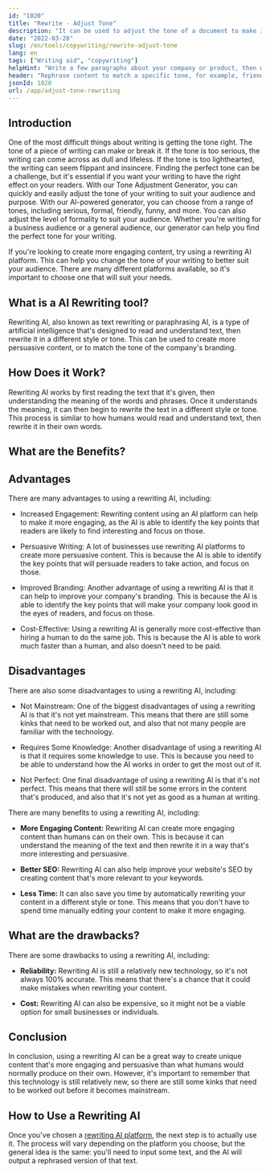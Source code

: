 ```yaml
---
id: "1020"
title: "Rewrite - Adjust Tone"
description: "It can be used to adjust the tone of a document to make it more persuasive or to match the tone of the company's branding."
date: "2022-03-28"
slug: /en/tools/copywriting/rewrite-adjust-tone
lang: en
tags: ["Writing aid", "copywriting"]
helpHint: "Write a few paragraphs about your company or product, then we'll write about it in a different tone and voice."
header: "Rephrase content to match a specific tone, for example, friendly or persuasive."
jsonId: 1020
url: /app/adjust-tone-rewriting
---
```


## Introduction

One of the most difficult things about writing is getting the tone right. The tone of a piece of writing can make or break it. If the tone is too serious, the writing can come across as dull and lifeless. If the tone is too lighthearted, the writing can seem flippant and insincere. Finding the perfect tone can be a challenge, but it's essential if you want your writing to have the right effect on your readers. With our Tone Adjustment Generator, you can quickly and easily adjust the tone of your writing to suit your audience and purpose. With our AI-powered generator, you can choose from a range of tones, including serious, formal, friendly, funny, and more. You can also adjust the level of formality to suit your audience. Whether you're writing for a business audience or a general audience, our generator can help you find the perfect tone for your writing.

If you're looking to create more engaging content, try using a rewriting AI platform. This can help you change the tone of your writing to better suit your audience. There are many different platforms available, so it's important to choose one that will suit your needs.

## What is a AI Rewriting tool?

Rewriting AI, also known as text rewriting or paraphrasing AI, is a type of artificial intelligence that's designed to read and understand text, then rewrite it in a different style or tone. This can be used to create more persuasive content, or to match the tone of the company's branding.

## How Does it Work?

Rewriting AI works by first reading the text that it's given, then understanding the meaning of the words and phrases. Once it understands the meaning, it can then begin to rewrite the text in a different style or tone. This process is similar to how humans would read and understand text, then rewrite it in their own words.

## What are the Benefits?

## Advantages

There are many advantages to using a rewriting AI, including:

- Increased Engagement: Rewriting content using an AI platform can help to make it more engaging, as the AI is able to identify the key points that readers are likely to find interesting and focus on those.

- Persuasive Writing: A lot of businesses use rewriting AI platforms to create more persuasive content. This is because the AI is able to identify the key points that will persuade readers to take action, and focus on those.

- Improved Branding: Another advantage of using a rewriting AI is that it can help to improve your company's branding. This is because the AI is able to identify the key points that will make your company look good in the eyes of readers, and focus on those.

- Cost-Effective: Using a rewriting AI is generally more cost-effective than hiring a human to do the same job. This is because the AI is able to work much faster than a human, and also doesn't need to be paid.

## Disadvantages

There are also some disadvantages to using a rewriting AI, including:

- Not Mainstream: One of the biggest disadvantages of using a rewriting AI is that it's not yet mainstream. This means that there are still some kinks that need to be worked out, and also that not many people are familiar with the technology.

- Requires Some Knowledge: Another disadvantage of using a rewriting AI is that it requires some knowledge to use. This is because you need to be able to understand how the AI works in order to get the most out of it.

- Not Perfect: One final disadvantage of using a rewriting AI is that it's not perfect. This means that there will still be some errors in the content that's produced, and also that it's not yet as good as a human at writing.

There are many benefits to using a rewriting AI, including:

- **More Engaging Content:** Rewriting AI can create more engaging content than humans can on their own. This is because it can understand the meaning of the text and then rewrite it in a way that's more interesting and persuasive.

- **Better SEO:** Rewriting AI can also help improve your website's SEO by creating content that's more relevant to your keywords.

- **Less Time:** It can also save you time by automatically rewriting your content in a different style or tone. This means that you don't have to spend time manually editing your content to make it more engaging.

## What are the drawbacks?

There are some drawbacks to using a rewriting AI, including:

- **Reliability:** Rewriting AI is still a relatively new technology, so it's not always 100% accurate. This means that there's a chance that it could make mistakes when rewriting your content.

- **Cost:** Rewriting AI can also be expensive, so it might not be a viable option for small businesses or individuals.

## Conclusion

In conclusion, using a rewriting AI can be a great way to create unique content that's more engaging and persuasive than what humans would normally produce on their own. However, it's important to remember that this technology is still relatively new, so there are still some kinks that need to be worked out before it becomes mainstream.

## How to Use a Rewriting AI

Once you've chosen a [rewriting AI platform]('/app/adjust-tone-rewriting'), the next step is to actually use it. The process will vary depending on the platform you choose, but the general idea is the same: you'll need to input some text, and the AI will output a rephrased version of that text.
